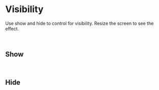 
<Meta title="Styles/Visibility" />

# Visibility

Use show and hide to control for visibility. Resize the screen to see the effect.

<br />

## Show

<Canvas>
  <Story name="Show" story={stories.Show} />
</Canvas>

<ArgsTable story="Show" />

<br />

## Hide

<Canvas>
  <Story name="Hide" story={stories.Hide} />
</Canvas>

<ArgsTable story="Hide" />

